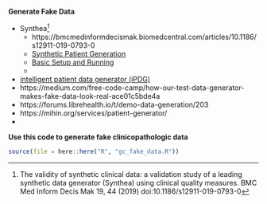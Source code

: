 
**Generate Fake Data**

- Synthea^[The validity of synthetic clinical data: a validation study of a leading synthetic data generator (Synthea) using clinical quality measures. BMC Med Inform Decis Mak 19, 44 (2019) doi:10.1186/s12911-019-0793-0]
  - https://bmcmedinformdecismak.biomedcentral.com/articles/10.1186/s12911-019-0793-0
  - [Synthetic Patient Generation](https://synthetichealth.github.io/synthea/)
  - [Basic Setup and Running](https://github.com/synthetichealth/synthea/wiki/Basic-Setup-and-Running)
  - 
- [intelligent patient data generator (iPDG)](http://www.mli.gmu.edu/index.php/research/ipdg/)
- https://medium.com/free-code-camp/how-our-test-data-generator-makes-fake-data-look-real-ace01c5bde4a
- https://forums.librehealth.io/t/demo-data-generation/203
- https://mihin.org/services/patient-generator/
- <!-- lung, cancer, breast datası ile birleştir -->



**Use this code to generate fake clinicopathologic data**

```r
source(file = here::here("R", "gc_fake_data.R"))
```

